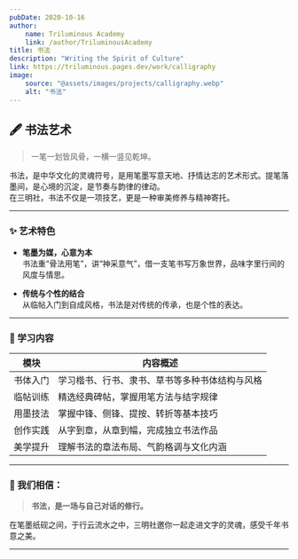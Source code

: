 ```yaml
---
pubDate: 2020-10-16
author:
    name: Triluminous Academy
    link: /author/TriluminousAcademy
title: 书法
description: "Writing the Spirit of Culture"
link: https://triluminous.pages.dev/work/calligraphy
image:
    source: "@assets/images/projects/calligraphy.webp"
    alt: "书法"
---
```


## 🖋️ 书法艺术

> 一笔一划皆风骨，一横一竖见乾坤。

书法，是中华文化的灵魂符号，是用笔墨写意天地、抒情达志的艺术形式。提笔落墨间，是心境的沉淀，是节奏与韵律的律动。  
在三明社，书法不仅是一项技艺，更是一种审美修养与精神寄托。

---

### ✨ 艺术特色

- **笔墨为媒，心意为本**  
  书法重“骨法用笔”，讲“神采意气”，借一支笔书写万象世界，品味字里行间的风度与情思。

- **传统与个性的结合**  
  从临帖入门到自成风格，书法是对传统的传承，也是个性的表达。

---

### 📜 学习内容

| 模块 | 内容概述 |
|------|----------|
| 书体入门 | 学习楷书、行书、隶书、草书等多种书体结构与风格 |
| 临帖训练 | 精选经典碑帖，掌握用笔方法与结字规律 |
| 用墨技法 | 掌握中锋、侧锋、提按、转折等基本技巧 |
| 创作实践 | 从字到章，从章到幅，完成独立书法作品 |
| 美学提升 | 理解书法的章法布局、气韵格调与文化内涵 |

---

### 📖 我们相信：

> **书法，是一场与自己对话的修行。**

在笔墨纸砚之间，于行云流水之中，三明社邀你一起走进文字的灵魂，感受千年书意之美。

---
